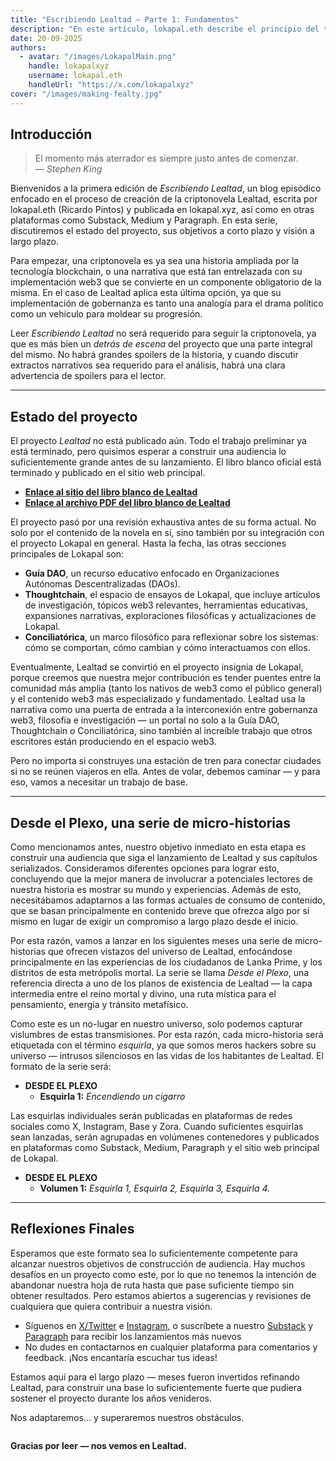 ```yaml
---
title: "Escribiendo Lealtad — Parte 1: Fundamentos"
description: "En este artículo, lokapal.eth describe el principio del trayecto de Lealtad, sus objetivos al corto plazo y su visión de largo plazo."
date: 20-09-2025
authors:
  - avatar: "/images/LokapalMain.png"
    handle: lokapalxyz
    username: lokapal.eth
    handleUrl: "https://x.com/lokapalxyz"
cover: "/images/making-fealty.jpg"
---
```


## Introducción

> El momento más aterrador es siempre justo antes de comenzar.  
> — *Stephen King*

Bienvenidos a la primera edición de *Escribiendo Lealtad*, un blog episódico enfocado en el proceso de creación de la criptonovela Lealtad, escrita por lokapal.eth (Ricardo Pintos) y publicada en lokapal.xyz, así como en otras plataformas como Substack, Medium y Paragraph. En esta serie, discutiremos el estado del proyecto, sus objetivos a corto plazo y visión a largo plazo.

Para empezar, una criptonovela es ya sea una historia ampliada por la tecnología blockchain, o una narrativa que está tan entrelazada con su implementación web3 que se convierte en un componente obligatorio de la misma. En el caso de Lealtad aplica esta última opción, ya que su implementación de gobernanza es tanto una analogía para el drama político como un vehículo para moldear su progresión.

Leer *Escribiendo Lealtad* no será requerido para seguir la criptonovela, ya que es más bien un *detrás de escena* del proyecto que una parte integral del mismo. No habrá grandes spoilers de la historia, y cuando discutir extractos narrativos sea requerido para el análisis, habrá una clara advertencia de spoilers para el lector.

---

## Estado del proyecto

El proyecto *Lealtad* no está publicado aún. Todo el trabajo preliminar ya está terminado, pero quisimos esperar a construir una audiencia lo suficientemente grande antes de su lanzamiento. El libro blanco oficial está terminado y publicado en el sitio web principal.

- **[Enlace al sitio del libro blanco de Lealtad](https://www.lokapal.xyz/es/fealty/fealty-whitepaper/fw-part-1/fealty-a-crypto-novel)**
- **[Enlace al archivo PDF del libro blanco de Lealtad](https://www.lokapal.xyz/whitepapers/lealtad-libro-blanco.pdf)**

El proyecto pasó por una revisión exhaustiva antes de su forma actual. No solo por el contenido de la novela en sí, sino también por su integración con el proyecto Lokapal en general. Hasta la fecha, las otras secciones principales de Lokapal son:

- **Guía DAO**, un recurso educativo enfocado en Organizaciones Autónomas Descentralizadas (DAOs).
- **Thoughtchain**, el espacio de ensayos de Lokapal, que incluye artículos de investigación, tópicos web3 relevantes, herramientas educativas, expansiones narrativas, exploraciones filosóficas y actualizaciones de Lokapal.
- **Conciliatórica**, un marco filosófico para reflexionar sobre los sistemas: cómo se comportan, cómo cambian y cómo interactuamos con ellos.

Eventualmente, Lealtad se convirtió en el proyecto insignia de Lokapal, porque creemos que nuestra mejor contribución es tender puentes entre la comunidad más amplia (tanto los nativos de web3 como el público general) y el contenido web3 más especializado y fundamentado. Lealtad usa la narrativa como una puerta de entrada a la interconexión entre gobernanza web3, filosofía e investigación — un portal no solo a la Guía DAO, Thoughtchain o Conciliatórica, sino también al increíble trabajo que otros escritores están produciendo en el espacio web3.

Pero no importa si construyes una estación de tren para conectar ciudades si no se reúnen viajeros en ella. Antes de volar, debemos caminar — y para eso, vamos a necesitar un trabajo de base.

---

## Desde el Plexo, una serie de micro-historias

Como mencionamos antes, nuestro objetivo inmediato en esta etapa es construir una audiencia que siga el lanzamiento de Lealtad y sus capítulos serializados. Consideramos diferentes opciones para lograr esto, concluyendo que la mejor manera de involucrar a potenciales lectores de nuestra historia es mostrar su mundo y experiencias. Además de esto, necesitábamos adaptarnos a las formas actuales de consumo de contenido, que se basan principalmente en contenido breve que ofrezca algo por sí mismo en lugar de exigir un compromiso a largo plazo desde el inicio.

Por esta razón, vamos a lanzar en los siguientes meses una serie de micro-historias que ofrecen vistazos del universo de Lealtad, enfocándose principalmente en las experiencias de los ciudadanos de Lanka Prime, y los distritos de esta metrópolis mortal. La serie se llama *Desde el Plexo*, una referencia directa a uno de los planos de existencia de Lealtad — la capa intermedia entre el reino mortal y divino, una ruta mística para el pensamiento, energía y tránsito metafísico.

Como este es un no-lugar en nuestro universo, solo podemos capturar vislumbres de estas transmisiones. Por esta razón, cada micro-historia será etiquetada con el término *esquirla*, ya que somos meros hackers sobre su universo — intrusos silenciosos en las vidas de los habitantes de Lealtad. El formato de la serie será:

- **DESDE EL PLEXO**
  - **Esquirla 1:** *Encendiendo un cigarro*

Las esquirlas individuales serán publicadas en plataformas de redes sociales como X, Instagram, Base y Zora. Cuando suficientes esquirlas sean lanzadas, serán agrupadas en volúmenes contenedores y publicados en plataformas como Substack, Medium, Paragraph y el sitio web principal de Lokapal.

- **DESDE EL PLEXO**
  - **Volumen 1:** *Esquirla 1, Esquirla 2, Esquirla 3, Esquirla 4.*

---

## Reflexiones Finales

Esperamos que este formato sea lo suficientemente competente para alcanzar nuestros objetivos de construcción de audiencia. Hay muchos desafíos en un proyecto como este, por lo que no tenemos la intención de abandonar nuestra hoja de ruta hasta que pase suficiente tiempo sin obtener resultados. Pero estamos abiertos a sugerencias y revisiones de cualquiera que quiera contribuir a nuestra visión.

- Síguenos en [X/Twitter](https://x.com/lokapalxyz) e [Instagram](https://www.instagram.com/lokapalxyz/), o suscríbete a nuestro [Substack](https://lokapal.substack.com/) y [Paragraph](https://paragraph.com/@thoughtchain) para recibir los lanzamientos más nuevos
- No dudes en contactarnos en cualquier plataforma para comentarios y feedback. ¡Nos encantaría escuchar tus ideas!

Estamos aquí para el largo plazo — meses fueron invertidos refinando Lealtad, para construir una base lo suficientemente fuerte que pudiera sostener el proyecto durante los años venideros.

Nos adaptaremos... y superaremos nuestros obstáculos.

<Image
  src="/images/banner-purple.png"
  alt=""
  width={1580}
  height={140}
/>

**Gracias por leer — nos vemos en Lealtad.**